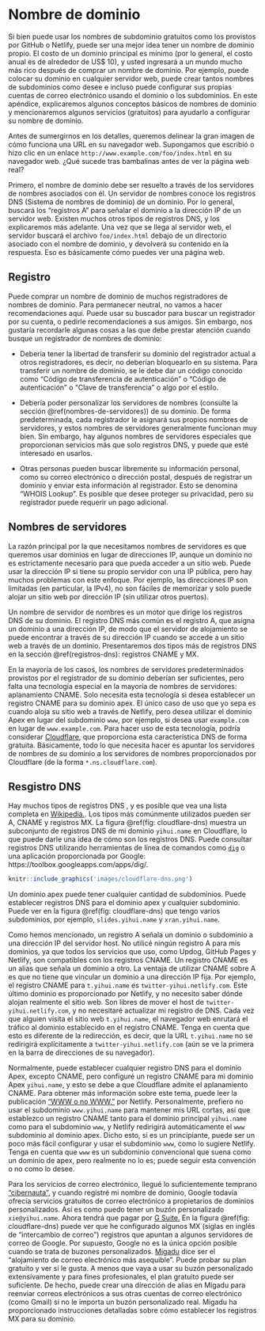 # Nombre de dominio

Si bien puede usar los nombres de subdominio gratuitos \index{Nombre de dominio} como los provistos por GitHub o Netlify, puede ser una mejor idea tener un nombre de dominio propio. El costo de un dominio principal es mínimo (por lo general, el costo anual es de alrededor de US$ 10), y usted ingresará a un mundo mucho más rico después de comprar un nombre de dominio. Por ejemplo, puede colocar su dominio en cualquier servidor web, puede crear tantos nombres de subdominios como desee e incluso puede configurar sus propias cuentas de correo electrónico usando el dominio o los subdominios. En este apéndice, explicaremos algunos conceptos básicos de nombres de dominio y mencionaremos algunos servicios (gratuitos) para ayudarlo a configurar su nombre de dominio.

Antes de sumergirnos en los detalles, queremos delinear la gran imagen de cómo funciona una URL en su navegador web. Supongamos que escribió o hizo clic en un enlace `http://www.example.com/foo/index.html` en su navegador web. ¿Qué sucede tras bambalinas antes de ver la página web real?

Primero, el nombre de dominio debe ser resuelto a través de los servidores de nombres asociados con él. Un servidor de nombres conoce los registros DNS (Sistema de nombres de dominio) de un dominio. Por lo general, buscará los "registros A" para señalar el dominio a la dirección IP de un servidor web. Existen muchos otros tipos de registros DNS, y los explicaremos más adelante. Una vez que se llega al servidor web, el servidor buscará el archivo `foo/index.html` debajo de un directorio asociado con el nombre de dominio, y devolverá su contenido en la respuesta. Eso es básicamente cómo puedes ver una página web.

## Registro

Puede comprar un nombre de dominio de muchos registradores de nombres de dominio. Para permanecer neutral, no vamos a hacer recomendaciones aquí. Puede usar su buscador para buscar un registrador por su cuenta, o pedirle recomendaciones a sus amigos. Sin embargo, nos gustaría recordarle algunas cosas a las que debe prestar atención cuando busque un registrador de nombres de dominio:

- Debería tener la libertad de transferir su dominio del registrador actual a otros registradores, es decir, no deberían bloquearlo en su sistema. Para transferir un nombre de dominio, se le debe dar un código conocido como "Código de transferencia de autenticación" o "Código de autenticación" o "Clave de transferencia" o algo por el estilo.

- Debería poder personalizar los servidores de nombres (consulte la sección \@ref(nombres-de-servidores)) de su dominio. De forma predeterminada, cada registrador le asignará sus propios nombres de servidores, y estos nombres de servidores generalmente funcionan muy bien. Sin embargo, hay algunos nombres de servidores especiales que proporcionan servicios más que solo registros DNS, y puede que esté interesado en usarlos.

- Otras personas pueden buscar libremente su información personal, como su correo electrónico o dirección postal, después de registrar un dominio y enviar esta información al registrador. Esto se denomina "WHOIS Lookup". Es posible que desee proteger su privacidad, pero su registrador puede requerir un pago adicional.

## Nombres de servidores

La razón principal por la que necesitamos nombres de servidores \index{Nombres de servidores} es que queremos usar dominios en lugar de direcciones IP, aunque un dominio no es estrictamente necesario para que pueda acceder a un sitio web. Puede usar la dirección IP si tiene su propio servidor con una IP pública, pero hay muchos problemas con este enfoque. Por ejemplo, las direcciones IP son limitadas (en particular, la IPv4), no son fáciles de memorizar y solo puede alojar un sitio web por dirección IP (sin utilizar otros puertos).

Un nombre de servidor de nombres es un motor que dirige los registros DNS de su dominio. El registro DNS más común es el registro A, que asigna un dominio a una dirección IP, de modo que el servidor de alojamiento se puede encontrar a través de su dirección IP cuando se accede a un sitio web a través de un dominio. Presentaremos dos tipos más de registros DNS en la sección \@ref(registros-dns): registros CNAME y MX.

En la mayoría de los casos, los nombres de servidores predeterminados provistos por el registrador de su dominio deberían ser suficientes, pero falta una tecnología especial en la mayoría de nombres de servidores: aplanamiento CNAME. Solo necesita esta tecnología si desea establecer un registro CNAME para su dominio apex. El único caso de uso que yo sepa es cuando aloja su sitio web a través de Netlify, pero desea utilizar el dominio Apex en lugar del subdominio `www`, por ejemplo, si desea usar `example.com` en lugar de `www.example.com`. Para hacer uso de esta tecnología, podría considerar [Cloudflare,](https://www.cloudflare.com) que proporciona esta característica DNS de forma gratuita. Básicamente, todo lo que necesita hacer es apuntar los servidores de nombres de su dominio a los servidores de nombres proporcionados por Cloudflare (de la forma `*.ns.cloudflare.com`).

## Resgistro DNS

Hay muchos tipos de registros DNS \index{registros-dns}, y es posible que vea una lista completa en [Wikipedia.](https://en.wikipedia.org/wiki/List_of_DNS_record_types). Los tipos más comúnmente utilizados pueden ser A, CNAME y registros MX. La figura \@ref(fig: cloudflare-dns) muestra un subconjunto de registros DNS de mi dominio `yihui.name` en Cloudflare, lo que puede darle una idea de cómo son los registros DNS. Puede consultar registros DNS utilizando herramientas de línea de comandos como [`dig`](https://en.wikipedia.org/wiki/Dig_(command)) o una aplicación proporcionada por Google: https://toolbox.googleapps.com/apps/dig/.

```r
knitr::include_graphics('images/cloudflare-dns.png')
```

Un dominio apex puede tener cualquier cantidad de subdominios. Puede establecer registros DNS para el dominio apex y cualquier subdominio. Puede ver en  la figura \@ref(fig: cloudflare-dns) que tengo varios subdominios, por ejemplo, `slides.yihui.name` y `xran.yihui.name`.

Como hemos mencionado, un registro A señala un dominio o subdominio a una dirección IP del servidor host. No utilicé ningún registro A para mis dominios, ya que todos los servicios que uso, como Updog, GitHub Pages y Netlify, son compatibles con los registros CNAME. Un registro CNAME \index{CNAME Record} es un alias que señala un dominio a otro. La ventaja de utilizar CNAME sobre A es que no tiene que vincular un dominio a una dirección IP fija. Por ejemplo, el registro CNAME para `t.yihui.name` es `twitter-yihui.netlify.com`. Este último dominio es proporcionado por Netlify, y no necesito saber dónde alojan realmente el sitio web. Son libres de mover el host de `twitter-yihui.netlify.com`, y no necesitaré actualizar mi registro de DNS. Cada vez que alguien visita el sitio web `t.yihui.name`, el navegador web enrutará el tráfico al dominio establecido en el registro CNAME. Tenga en cuenta que esto es diferente de la redirección, es decir, que la URL `t.yihui.name` no se redirigirá explícitamente a `twitter-yihui.netlify.com` (aún se ve la primera en la barra de direcciones de su navegador).

Normalmente, puede establecer cualquier registro DNS para el dominio Apex, excepto CNAME, pero configuré un registro CNAME para mi dominio Apex `yihui.name`, y esto se debe a que Cloudflare admite el aplanamiento CNAME. Para obtener más información sobre este tema, puede leer la publicación ["WWW o no WWW,"](https://www.netlify.com/blog/2017/02/28/to-www-or-not-www /) por Netlify. Personalmente, prefiero no usar el subdominio `www.yihui.name` para mantener mis URL cortas, así que establezco un registro CNAME tanto para el dominio principal `yihui.name` como para el subdominio `www`, y Netlify redirigirá automáticamente el `www` subdominio al dominio apex. Dicho esto, si es un principiante, puede ser un poco más fácil configurar y usar el subdominio `www`, como lo sugiere Netlify. Tenga en cuenta que `www` es un subdominio convencional que suena como un dominio de apex, pero realmente no lo es; puede seguir esta convención o no como lo desee.

Para los servicios de correo electrónico, llegué lo suficientemente temprano ["cibernauta",](https://en.wikipedia.org/wiki/Netizen) y cuando registré mi nombre de dominio, Google todavía ofrecía servicios gratuitos de correo electrónico a propietarios de dominios personalizados. Así es como puedo tener un buzón personalizado `xie@yihui.name`. Ahora tendrá que pagar por [G Suite.](https://gsuite.google.com) En la figura \@ref(fig: cloudflare-dns) puede ver que he configurado algunos MX (siglas en inglés de "intercambio de correo") registros que apuntan a algunos servidores de correo de Google. Por supuesto, Google no es la única opción posible cuando se trata de buzones personalizados. [Migadu](https://www.migadu.com) dice ser el "alojamiento de correo electrónico más asequible". Puede probar su plan gratuito y ver si le gusta. A menos que vaya a usar su buzón personalizado extensivamente y para fines profesionales, el plan gratuito puede ser suficiente. De hecho, puede crear una dirección de alias en Migadu para reenviar correos electrónicos a sus otras cuentas de correo electrónico (como Gmail) si no le importa un buzón personalizado real. Migadu ha proporcionado instrucciones detalladas sobre cómo establecer los registros MX para su dominio.